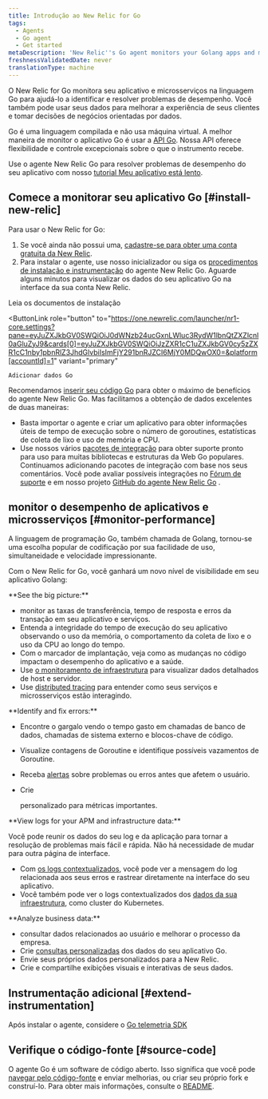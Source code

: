 ```yaml
---
title: Introdução ao New Relic for Go
tags:
  - Agents
  - Go agent
  - Get started
metaDescription: 'New Relic''s Go agent monitors your Golang apps and microservices, and helps you identify and solve performance issues.'
freshnessValidatedDate: never
translationType: machine
---
```


O New Relic for Go monitora seu aplicativo e microsserviços na linguagem Go para ajudá-lo a identificar e resolver problemas de desempenho. Você também pode usar seus dados para melhorar a experiência de seus clientes e tomar decisões de negócios orientadas por dados.

Go é uma linguagem compilada e não usa máquina virtual. A melhor maneira de monitor o aplicativo Go é usar a [API Go](/docs/agents/go-agent/api-guides/guide-using-go-agent-api). Nossa API oferece flexibilidade e controle excepcionais sobre o que o instrumento recebe.

Use o agente New Relic Go para resolver problemas de desempenho do seu aplicativo com nosso [tutorial Meu aplicativo está lento](/docs/journey-app-slow/root-causes/).

## Comece a monitorar seu aplicativo Go [#install-new-relic]

Para usar o New Relic for Go:

1. Se você ainda não possui uma, [cadastre-se para obter uma conta gratuita da New Relic](https://newrelic.com/signup).
2. Para instalar o agente, use nosso inicializador ou siga os [procedimentos de instalação e instrumentação](/docs/agents/go-agent/get-started/get-new-relic-go) do agente New Relic Go. Aguarde alguns minutos para visualizar os dados do seu aplicativo Go na interface da sua conta New Relic.

<ButtonGroup>
  <ButtonLink
    role="button"
    to="/docs/agents/go-agent/installation/install-new-relic-go"
    variant="normal"
  >
    Leia os documentos de instalação
  </ButtonLink>

  <ButtonLink
    role="button"
    to="https://one.newrelic.com/launcher/nr1-core.settings?pane=eyJuZXJkbGV0SWQiOiJ0dWNzb24ucGxnLWluc3RydW1lbnQtZXZlcnl0aGluZyJ9&cards[0]=eyJuZXJkbGV0SWQiOiJzZXR1cC1uZXJkbGV0cy5zZXR1cC1nby1pbnRlZ3JhdGlvbiIsImFjY291bnRJZCI6MjY0MDQwOX0=&platform[accountId]=1"
    variant="primary"
  >
    Adicionar dados Go
  </ButtonLink>
</ButtonGroup>

Recomendamos [inserir seu código Go](/docs/apm/agents/go-agent/instrumentation/instrument-go-transactions) para obter o máximo de benefícios do agente New Relic Go. Mas facilitamos a obtenção de dados excelentes de duas maneiras:

* Basta importar o agente e criar um aplicativo para obter informações úteis de tempo de execução sobre o número de goroutines, estatísticas de coleta de lixo e uso de memória e CPU.
* Use nossos vários [pacotes de integração](/docs/agents/go-agent/get-started/go-agent-compatibility-requirements#frameworks) para obter suporte pronto para uso para muitas bibliotecas e estruturas da Web Go populares. Continuamos adicionando pacotes de integração com base nos seus comentários. Você pode avaliar possíveis integrações no [Fórum de suporte](https://discuss.newrelic.com/tags/goagent) e em nosso projeto [GitHub do agente New Relic Go](https://github.com/newrelic/go-agent/issues) .

## monitor o desempenho de aplicativos e microsserviços [#monitor-performance]

A linguagem de programação Go, também chamada de Golang, tornou-se uma escolha popular de codificação por sua facilidade de uso, simultaneidade e velocidade impressionante.

Com o New Relic for Go, você ganhará um novo nível de visibilidade em seu aplicativo Golang:

<DoNotTranslate>
  **See the big picture:**
</DoNotTranslate>

* monitor as taxas de transferência, tempo de resposta e erros da transação em seu aplicativo e serviços.
* Entenda a integridade do tempo de execução do seu aplicativo observando o uso da memória, o comportamento da coleta de lixo e o uso da CPU ao longo do tempo.
* Com o marcador de implantação, veja como as mudanças no código impactam o desempenho do aplicativo e a saúde.
* Use [o monitoramento de infraestrutura](/docs/infrastructure/new-relic-infrastructure/getting-started/introduction-new-relic-infrastructure) para visualizar dados detalhados de host e servidor.
* Use [distributed tracing](/docs/apm/distributed-tracing/getting-started/introduction-distributed-tracing) para entender como seus serviços e microsserviços estão interagindo.

<DoNotTranslate>
  **Identify and fix errors:**
</DoNotTranslate>

* Encontre o gargalo vendo o tempo gasto em chamadas de banco de dados, chamadas de sistema externo e blocos-chave de código.

* Visualize contagens de Goroutine e identifique possíveis vazamentos de Goroutine.

* Receba [alertas](/docs/alerts/alert-policies/understanding-alert-policies/alerting-new-relic) sobre problemas ou erros antes que afetem o usuário.

* Crie

  <InlinePopover type="dashboards"/>

  personalizado para métricas importantes.

<DoNotTranslate>
  **View logs for your APM and infrastructure data:**
</DoNotTranslate>

Você pode reunir os dados do seu log e da aplicação para tornar a resolução de problemas mais fácil e rápida. Não há necessidade de mudar para outra página de interface.

* Com [os logs contextualizados](/docs/logs/logs-context/configure-logs-context-go/), você pode ver a mensagem do log relacionada aos seus erros e rastrear diretamente na interface do seu aplicativo.
* Você também pode ver o logs contextualizados dos [dados da sua infraestrutura](/docs/logs/forward-logs/forward-your-logs-using-infrastructure-agent/), como cluster do Kubernetes.

<DoNotTranslate>
  **Analyze business data:**
</DoNotTranslate>

* consultar dados relacionados ao usuário e melhorar o processo da empresa.
* Crie [consultas personalizadas](https://learn.newrelic.com/live-webinar-introduction-to-the-new-relic-telemetry-data-platform) dos dados do seu aplicativo Go.
* Envie seus próprios dados personalizados para a New Relic.
* Crie e compartilhe exibições visuais e interativas de seus dados.

## Instrumentação adicional [#extend-instrumentation]

Após instalar o agente, considere o [Go telemetria SDK](/docs/data-ingest-apis/get-data-new-relic/new-relic-sdks/telemetry-sdks-send-custom-telemetry-data-new-relic)

## Verifique o código-fonte [#source-code]

O agente Go é um software de código aberto. Isso significa que você pode [navegar pelo código-fonte](https://github.com/newrelic/go-agent) e enviar melhorias, ou criar seu próprio fork e construí-lo. Para obter mais informações, consulte o [README](https://github.com/newrelic/go-agent/blob/master/README.md).